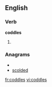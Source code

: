 
==English==

===Verb===
'''coddles'''

# {{third-person singular of|[[coddle]]}}

===Anagrams===
* {{alphagram|cddelos}}
* [[scolded#English|scolded]]


[[fr:coddles]]
[[vi:coddles]]